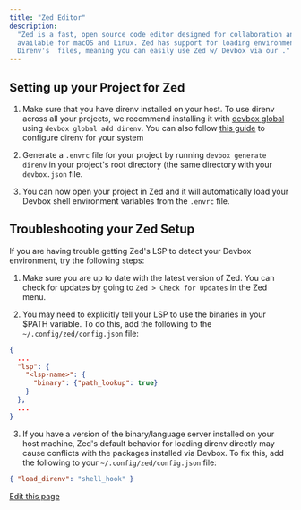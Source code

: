 ```yaml
---
title: "Zed Editor"
description:
  "Zed is a fast, open source code editor designed for collaboration and AI support, that is
  available for macOS and Linux. Zed has support for loading environments directly from
  Direnv's  files, meaning you can easily use Zed w/ Devbox via our ."
---
```


## Setting up your Project for Zed[​](#setting-up-your-project-for-zed "Direct link to Setting up your Project for Zed")

1. Make sure that you have direnv installed on your host. To use direnv across all your projects, we
   recommend installing it with [devbox global](/docs/devbox/devbox-global/) using
   `devbox global add direnv`. You can also follow
   [this guide](https://direnv.net/#basic-installation) to configure direnv for your system

2. Generate a `.envrc` file for your project by running `devbox generate direnv` in your project's
   root directory (the same directory with your `devbox.json` file.

3. You can now open your project in Zed and it will automatically load your Devbox shell environment
   variables from the `.envrc` file.

## Troubleshooting your Zed Setup[​](#troubleshooting-your-zed-setup "Direct link to Troubleshooting your Zed Setup")

If you are having trouble getting Zed's LSP to detect your Devbox environment, try the following
steps:

1. Make sure you are up to date with the latest version of Zed. You can check for updates by going
   to `Zed > Check for Updates` in the Zed menu.

2. You may need to explicitly tell your LSP to use the binaries in your $PATH variable. To do this,
   add the following to the `~/.config/zed/config.json` file:

```json
{
  ...
  "lsp": {
    "<lsp-name>": {
      "binary": {"path_lookup": true}
    }
  },
  ...
}
```

3. If you have a version of the binary/language server installed on your host machine, Zed's default
   behavior for loading direnv directly may cause conflicts with the packages installed via Devbox.
   To fix this, add the following to your `~/.config/zed/config.json` file:

```json
{ "load_direnv": "shell_hook" }
```

[Edit this page](https://github.com/jetify-com/devbox/tree/main/docs/app/docs/ide-configuration/zed.md)
